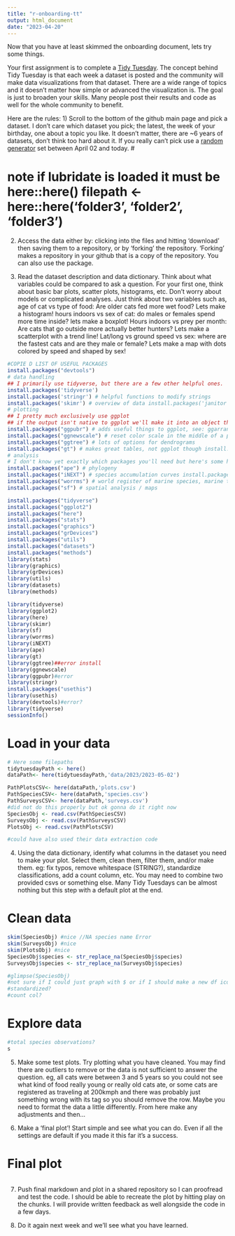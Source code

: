 ```yaml
---
title: "r-onboarding-tt"
output: html_document
date: "2023-04-20"
---
```


Now that you have at least skimmed the onboarding document, lets try some things.

Your first assignment is to complete a [Tidy Tuesday](https://github.com/rfordatascience/tidytuesday). 
The concept behind Tidy Tuesday is that each week a dataset is posted and the community will make data visualizations from that dataset. There are a wide range of topics and it doesn't matter how simple or advanced the visualization is. The goal is just to broaden your skills. Many people post their results and code as well for the whole community to benefit.

Here are the rules:
1) Scroll to the bottom of the github main page and pick a dataset. I don't care which dataset you pick; the latest, the week of your birthday, one about a topic you like. It doesn't matter, there are ~6 years of datasets, don't think too hard about it. If you really can't pick use a [random generator](https://www.random.org/calendar-dates/) set between April 02 and today.
#

# note if lubridate is loaded it must be here::here() filepath <- here::here('folder3', 'folder2', 'folder3')
2) Access the data either by: clicking into the files and hitting 'download' then saving them to a repository, or by 'forking' the repository. 'Forking' makes a repository in your github that is a copy of the repository. You can also use the package.

3) Read the dataset description and data dictionary. Think about what variables could be compared to ask a question. For your first one, think about basic bar plots, scatter plots, histograms, etc. Don't worry about models or complicated analyses. Just think about two variables such as, age of cat vs type of food: Are older cats fed more wet food? Lets make a histogram! hours indoors vs sex of cat: do males or females spend more time inside? lets make a boxplot! Hours indoors vs prey per month: Are cats that go outside more actually better hunters? Lets make a scatterplot with a trend line! Lat/long vs ground speed vs sex: where are the fastest cats and are they male or female? Lets make a map with dots colored by speed and shaped by sex!
```r
#COPIE D LIST OF USEFUL PACKAGES
install.packages("devtools")
# data handling
## I primarily use tidyverse, but there are a few other helpful ones.
install.packages('tidyverse')
install.packages('stringr') # helpful functions to modify strings 
install.packages('skimr') # overview of data install.packages('janitor') # a few REALLY helpful functions install.packages('lubridate') # fixes and standardizes dates install.packages('here') # standard filepath
# plotting
## I pretty much exclusively use ggplot
## if the output isn't native to ggplot we'll make it into an object that can be read by g install.packages('ggplot2')
install.packages("ggpubr") # adds useful things to ggplot, see: ggarrange, annotate_figure install.packages("ggtext") # more text options
install.packages("ggnewscale") # reset color scale in the middle of a plot install.packages("ggrepel") # move points away from each other install.packages("ggConvexHull") # make a shape around points
install.packages("ggtree") # lots of options for dendrograms
install.packages("gt") # makes great tables, not ggplot though install.packages("showtext") # lets you use more fonts; not always reproducible!
# analysis
# I don't know yet exactly which packages you'll need but here's some helpful ones install.packages("vegan") # ecology
install.packages("ape") # phylogeny
install.packages("iNEXT") # species accumulation curves install.packages("taxize") # taxonomy
install.packages("worrms") # world register of marine species, marine taxonomy install.packages("recluster") # basic cluster analysis install.packages("arsenal") # compare two lists/dataframes install.packages('eulerr') # proportional venn diagrams
install.packages("sf") # spatial analysis / maps

install.packages("tidyverse")
install.packages("ggplot2")
install.packages("here")
install.packages("stats")
install.packages("graphics")
install.packages("grDevices")
install.packages("utils")
install.packages("datasets")
install.packages("methods")
library(stats)
library(graphics)
library(grDevices)
library(utils)
library(datasets)
library(methods)

library(tidyverse)
library(ggplot2)
library(here)
library(skimr)
library(sf)
library(worrms)
library(iNEXT)
library(ape)
library(gt)
library(ggtree)##error install
library(ggnewscale)
library(ggpubr)#error
library(stringr)
install.packages("usethis")
library(usethis)
library(devtools)#error?
library(tidyverse)
sessionInfo()

```


# Load in your data

```r
# Here some filepaths
tidytuesdayPath <- here()
dataPath<- here(tidytuesdayPath,'data/2023/2023-05-02')

PathPlotsCSV<- here(dataPath,'plots.csv')
PathSpeciesCSV<- here(dataPath,'species.csv')
PathSurveysCSV<- here(dataPath,'surveys.csv') 
#did not do this properly but ok gonna do it right now
SpeciesObj <- read.csv(PathSpeciesCSV)
SurveysObj <- read.csv(PathSurveysCSV)
PlotsObj <- read.csv(PathPlotsCSV)

#could have also used their data extraction code
```

4) Using the data dictionary, identify what columns in the dataset you need to make your plot. Select them, clean them, filter them, and/or make them. eg: fix typos, remove whitespace (STRING?), standardize classifications, add a count column, etc. You may need to combine two provided csvs or something else. Many Tidy Tuesdays can be almost nothing but this step with a default plot at the end.

# Clean data

```r
skim(SpeciesObj) #nice //NA species name Error
skim(SurveysObj) #nice
skim(PlotsObj) #nice
SpeciesObj$species <- str_replace_na(SpeciesObj$species)
SurveysObj$species <- str_replace_na(SurveysObj$species)

#glimpse(SpeciesObj)
#not sure if I could just graph with $ or if I should make a new df icould use %>%
#standardized?
#count col?
```


# Explore data
```r
#total species observations?
s
```

5) Make some test plots. Try plotting what you have cleaned. You may find there are outliers to remove or the data is not sufficient to answer the question. eg, all cats were between 3 and 5 years so you could not see what kind of food really young or really old cats ate, or some cats are registered as traveling at 200kmph and there was probably just something wrong with its tag so you should remove the row. Maybe you need to format the data a little differently. From here make any adjustments and then...

6) Make a 'final plot'! Start simple and see what you can do. Even if all the settings are default if you made it this far it's a success.


# Final plot
```r

```
7) Push final markdown and plot in a shared repository so I can proofread and test the code. I should be able to recreate the plot by hitting play on the chunks. I will provide written feedback as well alongside the code in a few days.

8) Do it again next week and we'll see what you have learned.
